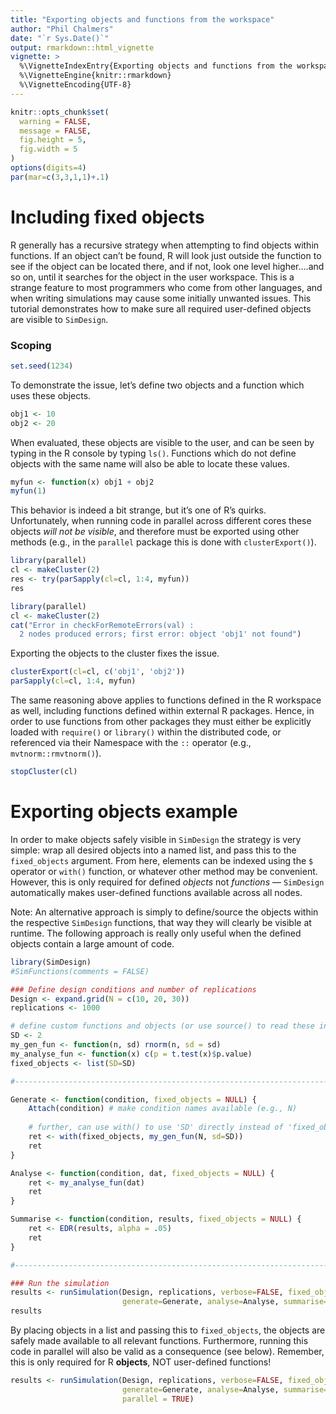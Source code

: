 ```yaml
---
title: "Exporting objects and functions from the workspace"
author: "Phil Chalmers"
date: "`r Sys.Date()`"
output: rmarkdown::html_vignette
vignette: >
  %\VignetteIndexEntry{Exporting objects and functions from the workspace}
  %\VignetteEngine{knitr::rmarkdown}
  %\VignetteEncoding{UTF-8}
---
```


```r
knitr::opts_chunk$set(
  warning = FALSE,
  message = FALSE,
  fig.height = 5,
  fig.width = 5
)
options(digits=4)
par(mar=c(3,3,1,1)+.1)
```


# Including fixed objects

R generally has a recursive strategy when attempting to find objects within functions. If an object can't be found, R will look just outside the function to see if the object can be located there, and if not, look one level higher....and so on, until it searches for the object in the user workspace. This is a strange feature to most programmers who come from other languages, and when writing simulations may cause some initially unwanted issues. This tutorial demonstrates how to make sure all required user-defined objects are visible to `SimDesign`. 

### Scoping

```r
set.seed(1234)
```

To demonstrate the issue, let's define two objects and a function which uses these objects. 

```r
obj1 <- 10
obj2 <- 20
```

When evaluated, these objects are visible to the user, and can be seen by typing in the R console by typing `ls()`. Functions which do not define objects with the same name will also be able to locate these values.

```r
myfun <- function(x) obj1 + obj2
myfun(1)
```

This behavior is indeed a bit strange, but it's one of R's quirks. Unfortunately, when running code in parallel across different cores these objects *will not be visible*, and therefore must be exported using other methods (e.g., in the `parallel` package this is done with `clusterExport()`). 

```r
library(parallel)
cl <- makeCluster(2)
res <- try(parSapply(cl=cl, 1:4, myfun))
res
```

```r
library(parallel)
cl <- makeCluster(2)
cat("Error in checkForRemoteErrors(val) : 
  2 nodes produced errors; first error: object 'obj1' not found")
```


Exporting the objects to the cluster fixes the issue. 

```r
clusterExport(cl=cl, c('obj1', 'obj2'))
parSapply(cl=cl, 1:4, myfun)
```

The same reasoning above applies to functions defined in the R workspace as well, including functions defined within external R packages. Hence, in order to use functions from other packages they must either be explicitly loaded with `require()` or `library()` within the distributed code, or referenced via their Namespace with the `::` operator (e.g., `mvtnorm::rmvtnorm()`).

```r
stopCluster(cl)
```

# Exporting objects example 

In order to make objects safely visible in `SimDesign` the strategy is very simple: wrap all desired objects into a named list, and pass this to the `fixed_objects` argument. From here, elements can be indexed using the `$` operator or `with()` function, or whatever other method may be convenient. However, this is only required for defined *objects* not *functions* --- `SimDesign` automatically makes user-defined functions available across all nodes.

Note: An alternative approach is simply to define/source the objects within the respective `SimDesign` functions, that way they will clearly be visible at runtime. The following approach is really only useful when the defined objects contain a large amount of code.

```r
library(SimDesign)
#SimFunctions(comments = FALSE)

### Define design conditions and number of replications
Design <- expand.grid(N = c(10, 20, 30))
replications <- 1000

# define custom functions and objects (or use source() to read these in from an external file)
SD <- 2
my_gen_fun <- function(n, sd) rnorm(n, sd = sd)
my_analyse_fun <- function(x) c(p = t.test(x)$p.value)
fixed_objects <- list(SD=SD)

#---------------------------------------------------------------------------

Generate <- function(condition, fixed_objects = NULL) {
    Attach(condition) # make condition names available (e.g., N)
    
    # further, can use with() to use 'SD' directly instead of 'fixed_objects$SD'
    ret <- with(fixed_objects, my_gen_fun(N, sd=SD))
    ret
}

Analyse <- function(condition, dat, fixed_objects = NULL) {
    ret <- my_analyse_fun(dat)
    ret
}

Summarise <- function(condition, results, fixed_objects = NULL) {
    ret <- EDR(results, alpha = .05)
    ret
}

#---------------------------------------------------------------------------

### Run the simulation
results <- runSimulation(Design, replications, verbose=FALSE, fixed_objects=fixed_objects,
                         generate=Generate, analyse=Analyse, summarise=Summarise, edit='none')
results
```

By placing objects in a list and passing this to `fixed_objects`, the objects are safely made available to all relevant functions. Furthermore, running this code in parallel will also be valid as a consequence (see below). Remember, this is only required for R **objects**, NOT user-defined functions!

```r
results <- runSimulation(Design, replications, verbose=FALSE, fixed_objects=fixed_objects,
                         generate=Generate, analyse=Analyse, summarise=Summarise, edit='none',
                         parallel = TRUE)
```
